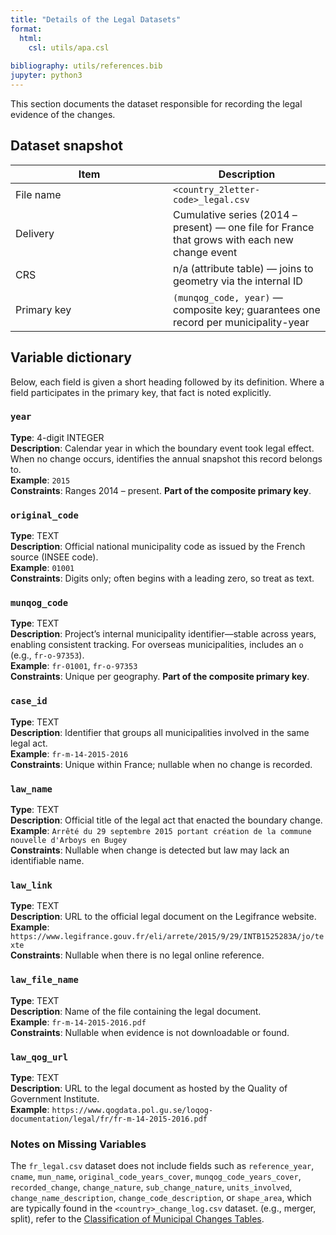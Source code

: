 ```yaml
---
title: "Details of the Legal Datasets"
format: 
  html:
    csl: utils/apa.csl
  
bibliography: utils/references.bib
jupyter: python3
---
```


This section documents the dataset responsible for recording the legal evidence of the changes. 

## Dataset snapshot

| Item        | Description |
|-------------|-------------|
| File name   | `<country_2letter-code>_legal.csv`  |
| Delivery    | Cumulative series (2014 – present) — one file for France that grows with each new change event |
| CRS         | n/a (attribute table) — joins to geometry via the internal ID |
| Primary key | `(munqog_code, year)` — composite key; guarantees one record per municipality-year |



## Variable dictionary

Below, each field is given a short heading followed by its definition. Where a field participates in the primary key, that fact is noted explicitly.

### `year`
**Type**: 4-digit INTEGER  
**Description**: Calendar year in which the boundary event took legal effect. When no change occurs, identifies the annual snapshot this record belongs to.  
**Example**: `2015`  
**Constraints**: Ranges 2014 – present. **Part of the composite primary key**.

### `original_code`
**Type**: TEXT  
**Description**: Official national municipality code as issued by the French source (INSEE code).  
**Example**: `01001`  
**Constraints**: Digits only; often begins with a leading zero, so treat as text.

### `munqog_code`
**Type**: TEXT  
**Description**: Project’s internal municipality identifier—stable across years, enabling consistent tracking. For overseas municipalities, includes an `o` (e.g., `fr-o-97353`).  
**Example**: `fr-01001`, `fr-o-97353`  
**Constraints**: Unique per geography. **Part of the composite primary key**.

### `case_id`
**Type**: TEXT  
**Description**: Identifier that groups all municipalities involved in the same legal act.  
**Example**: `fr-m-14-2015-2016`  
**Constraints**: Unique within France; nullable when no change is recorded.

### `law_name`
**Type**: TEXT  
**Description**: Official title of the legal act  that enacted the boundary change.  
**Example**: `Arrêté du 29 septembre 2015 portant création de la commune nouvelle d'Arboys en Bugey`  
**Constraints**: Nullable when change is detected but law may lack an identifiable name.

### `law_link`
**Type**: TEXT  
**Description**: URL to the official legal document on the Legifrance website.  
**Example**: `https://www.legifrance.gouv.fr/eli/arrete/2015/9/29/INTB1525283A/jo/texte`  
**Constraints**: Nullable when there is no legal online reference.

### `law_file_name`
**Type**: TEXT  
**Description**: Name of the  file containing the legal document.  
**Example**: `fr-m-14-2015-2016.pdf`  
**Constraints**: Nullable when evidence is not downloadable or found.

### `law_qog_url`
**Type**: TEXT  
**Description**: URL to the legal document as hosted by the Quality of Government Institute.  
**Example**: `https://www.qogdata.pol.gu.se/loqog-documentation/legal/fr/fr-m-14-2015-2016.pdf`  

### Notes on Missing Variables
The `fr_legal.csv` dataset does not include fields such as `reference_year`, `cname`, `mun_name`, `original_code_years_cover`, `munqog_code_years_cover`, `recorded_change`, `change_nature`, `sub_change_nature`, `units_involved`, `change_name_description`, `change_code_description`, or `shape_area`, which are typically found in the `<country>_change_log.csv` dataset. (e.g., merger, split), refer to the [Classification of Municipal Changes Tables](4.1_table_results.html).
